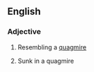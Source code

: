 ==English==

===Adjective===
{{en-adj}}

# {{context|of a road etc}} Resembling a [[quagmire]]
# {{context|of a person or thing}} Sunk in a quagmire